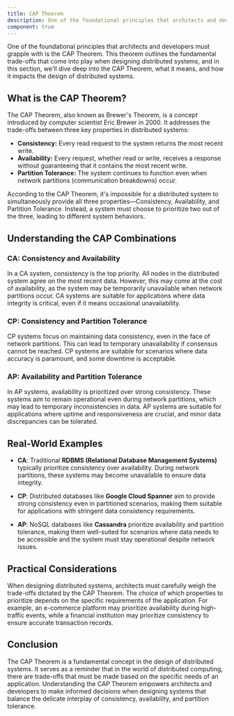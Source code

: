 ```yaml
---
title: CAP Theorem
description: One of the foundational principles that architects and developers must grapple with is the CAP Theorem. This theorem outlines the fundamental trade-offs that come into play when designing distributed systems, and in this section, we'll dive deep into the CAP Theorem, what it means, and how it impacts the design of distributed systems.
component: true
---
```


One of the foundational principles that architects and developers must grapple with is the CAP Theorem. This theorem outlines the fundamental trade-offs that come into play when designing distributed systems, and in this section, we'll dive deep into the CAP Theorem, what it means, and how it impacts the design of distributed systems.

## What is the CAP Theorem?

The CAP Theorem, also known as Brewer's Theorem, is a concept introduced by computer scientist Eric Brewer in 2000. It addresses the trade-offs between three key properties in distributed systems:

- **Consistency:** Every read request to the system returns the most recent write.
- **Availability:** Every request, whether read or write, receives a response without guaranteeing that it contains the most recent write.
- **Partition Tolerance:** The system continues to function even when network partitions (communication breakdowns) occur.

According to the CAP Theorem, it's impossible for a distributed system to simultaneously provide all three properties—Consistency, Availability, and Partition Tolerance. Instead, a system must choose to prioritize two out of the three, leading to different system behaviors.

## Understanding the CAP Combinations

### CA: Consistency and Availability

In a CA system, consistency is the top priority. All nodes in the distributed system agree on the most recent data. However, this may come at the cost of availability, as the system may be temporarily unavailable when network partitions occur. CA systems are suitable for applications where data integrity is critical, even if it means occasional unavailability.

### CP: Consistency and Partition Tolerance

CP systems focus on maintaining data consistency, even in the face of network partitions. This can lead to temporary unavailability if consensus cannot be reached. CP systems are suitable for scenarios where data accuracy is paramount, and some downtime is acceptable.

### AP: Availability and Partition Tolerance

In AP systems, availability is prioritized over strong consistency. These systems aim to remain operational even during network partitions, which may lead to temporary inconsistencies in data. AP systems are suitable for applications where uptime and responsiveness are crucial, and minor data discrepancies can be tolerated.

## Real-World Examples

- **CA**: Traditional **RDBMS (Relational Database Management Systems)** typically prioritize consistency over availability. During network partitions, these systems may become unavailable to ensure data integrity.

- **CP**: Distributed databases like **Google Cloud Spanner** aim to provide strong consistency even in partitioned scenarios, making them suitable for applications with stringent data consistency requirements.

- **AP**: NoSQL databases like **Cassandra** prioritize availability and partition tolerance, making them well-suited for scenarios where data needs to be accessible and the system must stay operational despite network issues.

## Practical Considerations

When designing distributed systems, architects must carefully weigh the trade-offs dictated by the CAP Theorem. The choice of which properties to prioritize depends on the specific requirements of the application. For example, an e-commerce platform may prioritize availability during high-traffic events, while a financial institution may prioritize consistency to ensure accurate transaction records.

## Conclusion

The CAP Theorem is a fundamental concept in the design of distributed systems. It serves as a reminder that in the world of distributed computing, there are trade-offs that must be made based on the specific needs of an application. Understanding the CAP Theorem empowers architects and developers to make informed decisions when designing systems that balance the delicate interplay of consistency, availability, and partition tolerance.
